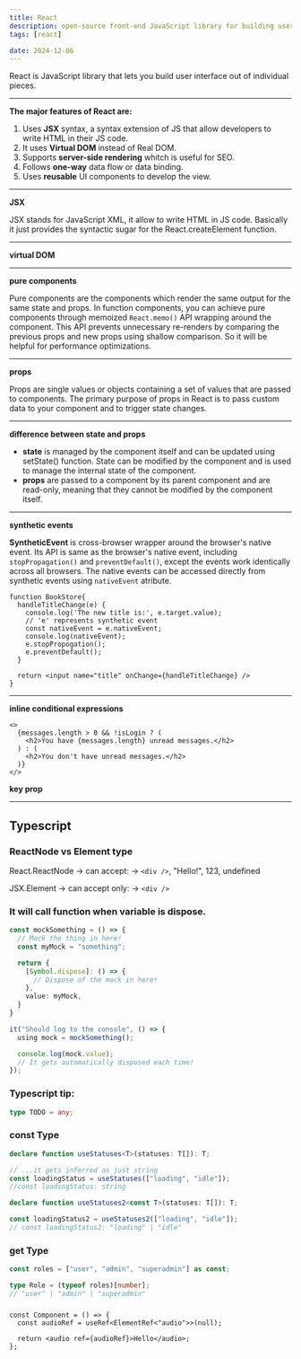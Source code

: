 ```yaml
---
title: React
description: open-source front-end JavaScript library for building user interface
tags: [react]

date: 2024-12-06
---
```


React is JavaScript library that lets you build user interface out of individual pieces.

---

**The major features of React are:**

1. Uses **JSX** syntax, a syntax extension of JS that allow developers to write HTML in their JS code.
2. It uses **Virtual DOM** instead of Real DOM.
3. Supports **server-side rendering** whitch is useful for SEO.
4. Follows **one-way** data flow or data binding.
5. Uses **reusable** UI components to develop the view.

---

**JSX**

JSX stands for JavaScript XML, it allow to write HTML in JS code. Basically it just provides the syntactic sugar for the React.createElement function.

---

**virtual DOM**

---

**pure components**

Pure components are the components which render the same output for the same state and props. In function components,
you can achieve pure components through memoized `React.memo()` API wrapping around the component. This API prevents unnecessary re-renders by comparing the previous
props and new props using shallow comparison. So it will be helpful for performance optimizations.

---

**props**

Props are single values or objects containing a set of values that are passed to components.
The primary purpose of props in React is to pass custom data to your component and to trigger state changes.

---

**difference between state and props**

- **state** is managed by the component itself and can be updated using setState() function. State can be modified by the component and is used to manage the internal state of the component.
- **props** are passed to a component by its parent component and are read-only, meaning that they cannot be modified by the component itself.

---

**synthetic events**

**SyntheticEvent** is cross-browser wrapper around the browser's native event.
Its API is same as the browser's native event, including `stopPropagation()` and `preventDefault()`,
except the events work identically across all browsers. The native events can be accessed directly from synthetic events using `nativeEvent` atribute.

```tsx
function BookStore{
  handleTitleChange(e) {
    console.log('The new title is:', e.target.value);
    // 'e' represents synthetic event
    const nativeEvent = e.nativeEvent;
    console.log(nativeEvent);
    e.stopPropogation();
    e.preventDefault();
  }

  return <input name="title" onChange={handleTitleChange} />
}

```

---

**inline conditional expressions**

```tsx
<>
  {messages.length > 0 && !isLogin ? (
    <h2>You have {messages.length} unread messages.</h2>
  ) : (
    <h2>You don't have unread messages.</h2>
  )}
</>
```

**key prop**

---

## Typescript

### ReactNode vs Element type

React.ReactNode -> can accept: -> `<div />`, "Hello!", 123, undefined

JSX.Element -> can accept only: -> `<div />`

### It will call function when variable is dispose.

```ts
const mockSomething = () => {
  // Mock the thing in here!
  const myMock = "something";

  return {
    [Symbol.dispose]: () => {
      // Dispose of the mock in here!
    },
    value: myMock,
  }
}

it("Should log to the console", () => {
  using mock = mockSomething();

  console.log(mock.value);
  // It gets automatically disposed each time!
});

```

### Typescript tip:

```ts
type TODO = any;
```

### const Type

```ts
declare function useStatuses<T>(statuses: T[]): T;

// ...it gets inferred as just string
const loadingStatus = useStatuses(["loading", "idle"]);
//const loadingStatus: string
```

```ts
declare function useStatuses2<const T>(statuses: T[]): T;

const loadingStatus2 = useStatuses2(["loading", "idle"]);
// const loadingStatus2: "loading" | "idle"
```

### get Type

```ts
const roles = ["user", "admin", "superadmin"] as const;

type Role = (typeof roles)[number];
// "user" | "admin" | "superadmin"
```

###

```tsx
const Component = () => {
  const audioRef = useRef<ElementRef<"audio">>(null);

  return <audio ref={audioRef}>Hello</audio>;
};
```
